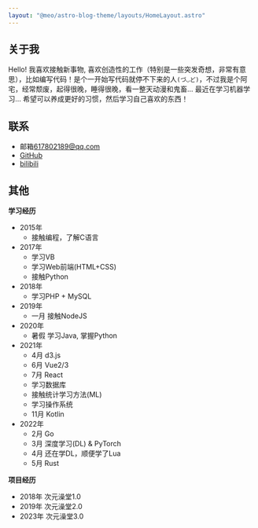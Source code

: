```yaml
---
layout: "@meo/astro-blog-theme/layouts/HomeLayout.astro"
---
```



<main class="flex justify-center items-center">
<article class="prose dark:prose-invert p-4">

# 关于我

Hello! 我喜欢接触新事物, 喜欢创造性的工作（特别是一些突发奇想，非常有意思），比如编写代码！是个一开始写代码就停不下来的人```(づ◡ど)```，不过我是个阿宅，经常颓废，起得很晚，睡得很晚，看一整天动漫和鬼畜...
最近在学习机器学习...
希望可以养成更好的习惯，然后学习自己喜欢的东西！

## 联系

+ 邮箱[617802189@qq.com](mailto:617802189@qq.com)
+ [GitHub](https://github.com/miaobuao)
+ [bilibili](https://space.bilibili.com/28587690)

## 其他

**学习经历**
+ 2015年
  + 接触编程，了解C语言
+ 2017年
  + 学习VB
  + 学习Web前端(HTML+CSS)
  + 接触Python
+ 2018年
  + 学习PHP + MySQL
+ 2019年
  + 一月 接触NodeJS
+ 2020年
  + 暑假 学习Java, 掌握Python
+ 2021年
  + 4月 d3.js
  + 6月 Vue2/3
  + 7月 React
  + 学习数据库
  + 接触统计学习方法(ML)
  + 学习操作系统
  + 11月 Kotlin
+ 2022年
  + 2月 Go
  + 3月 深度学习(DL) & PyTorch
  + 4月 还在学DL，顺便学了Lua
  + 5月 Rust

**项目经历**

+ 2018年 次元澡堂1.0
+ 2019年 次元澡堂2.0
+ 2023年 次元澡堂3.0

</article>
</main>

<Footer class="pb-4" />
